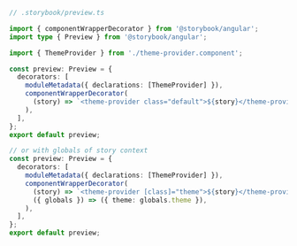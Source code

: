 ```ts
// .storybook/preview.ts

import { componentWrapperDecorator } from '@storybook/angular';
import type { Preview } from '@storybook/angular';

import { ThemeProvider } from './theme-provider.component';

const preview: Preview = {
  decorators: [
    moduleMetadata({ declarations: [ThemeProvider] }),
    componentWrapperDecorator(
      (story) => `<theme-provider class="default">${story}</theme-provider>`,
    ),
  ],
};
export default preview;

// or with globals of story context
const preview: Preview = {
  decorators: [
    moduleMetadata({ declarations: [ThemeProvider] }),
    componentWrapperDecorator(
      (story) => `<theme-provider [class]="theme">${story}</theme-provider>`,
      ({ globals }) => ({ theme: globals.theme }),
    ),
  ],
};
export default preview;
```
